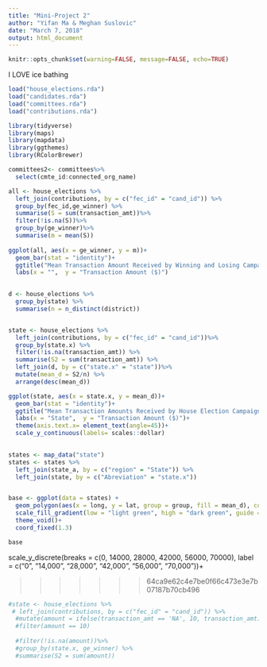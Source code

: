 ```yaml
---
title: "Mini-Project 2"
author: "Yifan Ma & Meghan Suslovic"
date: "March 7, 2018"
output: html_document
---
```



```r
knitr::opts_chunk$set(warning=FALSE, message=FALSE, echo=TRUE)
```

I LOVE ice bathing

```r
load("house_elections.rda")
load("candidates.rda")
load("committees.rda")
load("contributions.rda")
```

```r
library(tidyverse)
library(maps)
library(mapdata)
library(ggthemes)
library(RColorBrewer)
```

```r
committees2<- committees%>%
  select(cmte_id:connected_org_name)

all <- house_elections %>%
  left_join(contributions, by = c("fec_id" = "cand_id")) %>%
  group_by(fec_id,ge_winner) %>%
  summarise(S = sum(transaction_amt))%>%
  filter(!is.na(S))%>%
  group_by(ge_winner)%>%
  summarise(m = mean(S))
  
ggplot(all, aes(x = ge_winner, y = m))+
  geom_bar(stat = "identity")+
  ggtitle("Mean Transaction Amount Received by Winning and Losing Campaigns")+
  labs(x = "",  y = "Transaction Amount ($)")
  
```


```r
d <- house_elections %>%
  group_by(state) %>%
  summarise(n = n_distinct(district))


state <- house_elections %>%
  left_join(contributions, by = c("fec_id" = "cand_id"))%>%
  group_by(state.x) %>%
  filter(!is.na(transaction_amt)) %>%
  summarise(S2 = sum(transaction_amt)) %>%
  left_join(d, by = c("state.x" = "state"))%>%
  mutate(mean_d = S2/n) %>%
  arrange(desc(mean_d))

ggplot(state, aes(x = state.x, y = mean_d))+
  geom_bar(stat = "identity")+
  ggtitle("Mean Transaction Amounts Received by House Election Campaigns by State")+
  labs(x = "State",  y = "Transaction Amount ($)")+
  theme(axis.text.x= element_text(angle=45))+
  scale_y_continuous(labels= scales::dollar)
  
```


```r
states <- map_data("state")
states <- states %>%
  left_join(state_a, by = c("region" = "State")) %>%
  left_join(state, by = c("Abreviation" = "state.x"))


base <- ggplot(data = states) + 
  geom_polygon(aes(x = long, y = lat, group = group, fill = mean_d), color = "white")+
  scale_fill_gradient(low = "light green", high = "dark green", guide = FALSE)+
  theme_void()+
  coord_fixed(1.3)

base

```




scale_y_discrete(breaks = c(0, 14000, 28000, 42000, 56000, 70000), label = c("0", "14,000", "28,000", "42,000", "56,000", "70,000"))+

>>>>>>> 64ca9e62c4e7be0f66c473e3e7b07187b70cb496








```r
#state <- house_elections %>%
 # left_join(contributions, by = c("fec_id" = "cand_id")) %>%
  #mutate(amount = ifelse(transaction_amt == 'NA', 10, transaction_amt))%>%
  #filter(amount == 10)
   
  #filter(!is.na(amount))%>%
  #group_by(state.x, ge_winner) %>%
  #summarise(S2 = sum(amount))
```

